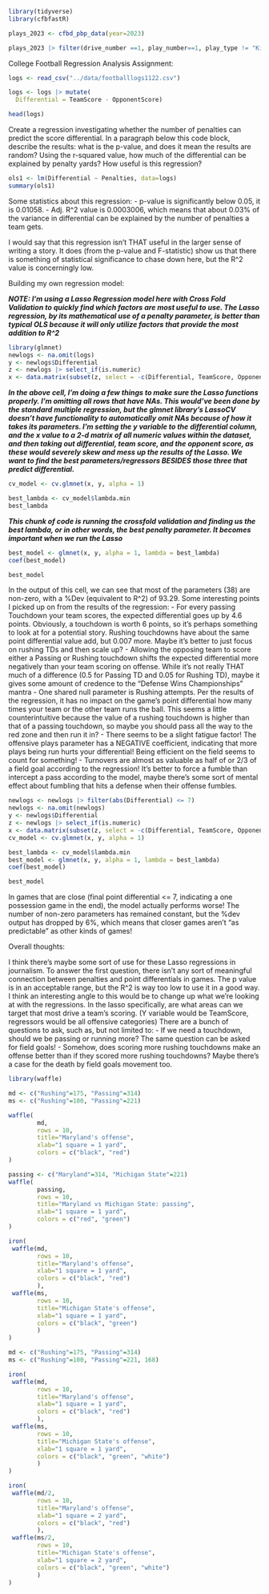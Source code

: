 ```r
library(tidyverse)
library(cfbfastR)
```

```r
plays_2023 <- cfbd_pbp_data(year=2023)

```
```r
plays_2023 |> filter(drive_number ==1, play_number==1, play_type != "Kickoff") |> distinct(home, play_type)
```


College Football Regression Analysis Assignment:
```r
logs <- read_csv("../data/footballlogs1122.csv")

logs <- logs |> mutate(
  Differential = TeamScore - OpponentScore)

head(logs)
```

Create a regression investigating whether the number of penalties can predict the score differential. In a paragraph below this code block, describe the results: what is the p-value, and does it mean the results are random? Using the r-squared value, how much of the differential can be explained by penalty yards? How useful is this regression?
```r
ols1 <- lm(Differential ~ Penalties, data=logs)
summary(ols1)
```
Some statistics about this regression:
- p-value is significantly below 0.05, it is 0.01058.
- Adj. R^2 value is 0.0003006, which means that about 0.03% of the variance in differential can be explained by the number of penalties a team gets.

I would say that this regression isn't THAT useful in the larger sense of writing a story. It does (from the p-value and F-statistic) show us that there is something of statistical significance to chase down here, but the R^2 value is concerningly low.

Building my own regression model:

***NOTE: I'm using a Lasso Regression model here with Cross Fold Validation to quickly find which factors are most useful to use. The Lasso regression, by its mathematical use of a penalty parameter, is better than typical OLS because it will only utilize factors that provide the most addition to R^2***

```r
library(glmnet)
newlogs <- na.omit(logs)
y <- newlogs$Differential
z <- newlogs |> select_if(is.numeric)
x <- data.matrix(subset(z, select = -c(Differential, TeamScore, OpponentScore, Game, month, year)))
```
***In the above cell, I'm doing a few things to make sure the Lasso functions properly. I'm omitting all rows that have NAs. This would've been done by the standard multiple regression, but the glmnet library's LassoCV doesn't have functionality to automatically omit NAs because of how it takes its parameters. I'm setting the y variable to the differential column, and the x value to a 2-d matrix of all numeric values within the dataset, and then taking out differential, team score, and the opponent score, as these would severely skew and mess up the results of the Lasso. We want to find the best parameters/regressors BESIDES those three that predict differential.***

```r
cv_model <- cv.glmnet(x, y, alpha = 1)

best_lambda <- cv_model$lambda.min
best_lambda
```

***This chunk of code is running the crossfold validation and finding us the best lambda, or in other words, the best penalty parameter. It becomes important when we run the Lasso***

```r
best_model <- glmnet(x, y, alpha = 1, lambda = best_lambda)
coef(best_model)
```
```r
best_model
```


In the output of this cell, we can see that most of the parameters (38) are non-zero, with a %Dev (equivalent to R^2) of 93.29. Some interesting points I picked up on from the results of the regression:
- For every passing Touchdown your team scores, the expected differential goes up by 4.6 points. Obviously, a touchdown is worth 6 points, so it's perhaps something to look at for a potential story. Rushing touchdowns have about the same point differential value add, but 0.007 more. Maybe it's better to just focus on rushing TDs and then scale up?
- Allowing the opposing team to score either a Passing or Rushing touchdown shifts the expected differential more negatively than your team scoring on offense. While it's not really THAT much of a difference (0.5 for Passing TD and 0.05 for Rushing TD), maybe it gives some amount of credence to the "Defense Wins Championships" mantra
- One shared null parameter is Rushing attempts. Per the results of the regression, it has no impact on the game's point differential how many times your team or the other team runs the ball. This seems a little counterintuitive because the value of a rushing touchdown is higher than that of a passing touchdown, so maybe you should pass all the way to the red zone and then run it in?
- There seems to be a slight fatigue factor! The offensive plays parameter has a NEGATIVE coefficient, indicating that more plays being run hurts your differential! Being efficient on the field seems to count for something!
- Turnovers are almost as valuable as half of or 2/3 of a field goal according to the regression! It's better to force a fumble than intercept a pass according to the model, maybe there's some sort of mental effect about fumbling that hits a defense when their offense fumbles.


```r
newlogs <- newlogs |> filter(abs(Differential) <= 7)
newlogs <- na.omit(newlogs)
y <- newlogs$Differential
z <- newlogs |> select_if(is.numeric)
x <- data.matrix(subset(z, select = -c(Differential, TeamScore, OpponentScore, Game, month, year)))
cv_model <- cv.glmnet(x, y, alpha = 1)

best_lambda <- cv_model$lambda.min
best_model <- glmnet(x, y, alpha = 1, lambda = best_lambda)
coef(best_model)
```
```r
best_model
```

In games that are close (final point differential <= 7, indicating a one possession game in the end), the model actually performs worse! The number of non-zero parameters has remained constant, but the %dev output has dropped by 6%, which means that closer games aren't "as predictable" as other kinds of games!

Overall thoughts:

I think there's maybe some sort of use for these Lasso regressions in journalism. To answer the first question, there isn't any sort of meaningful connection between penalties and point differentials in games. The p value is in an acceptable range, but the R^2 is way too low to use it in a good way. I think an interesting angle to this would be to change up what we're looking at with the regressions. In the lasso specifically, are what areas can we target that most drive a team's scoring. (Y variable would be TeamScore, regressors would be all offensive categories) There are a bunch of questions to ask, such as, but not limited to:
- If we need a touchdown, should we be passing or running more? The same question can be asked for field goals!
- Somehow, does scoring more rushing touchdowns make an offense better than if they scored more rushing touchdowns? Maybe there's a case for the death by field goals movement too.


```r
library(waffle)
```

```r
md <- c("Rushing"=175, "Passing"=314)
ms <- c("Rushing"=100, "Passing"=221)
```

```r
waffle(
        md, 
        rows = 10, 
        title="Maryland's offense", 
        xlab="1 square = 1 yard", 
        colors = c("black", "red")
)
```

```r
passing <- c("Maryland"=314, "Michigan State"=221)
waffle(
        passing, 
        rows = 10, 
        title="Maryland vs Michigan State: passing", 
        xlab="1 square = 1 yard", 
        colors = c("red", "green")
)
```

```r
iron(
 waffle(md, 
        rows = 10, 
        title="Maryland's offense", 
        xlab="1 square = 1 yard", 
        colors = c("black", "red")
        ),
 waffle(ms, 
        rows = 10, 
        title="Michigan State's offense", 
        xlab="1 square = 1 yard", 
        colors = c("black", "green")
        )
)
```

```r
md <- c("Rushing"=175, "Passing"=314)
ms <- c("Rushing"=100, "Passing"=221, 168)
```

```r
iron(
 waffle(md, 
        rows = 10, 
        title="Maryland's offense", 
        xlab="1 square = 1 yard", 
        colors = c("black", "red")
        ),
 waffle(ms, 
        rows = 10, 
        title="Michigan State's offense", 
        xlab="1 square = 1 yard",
        colors = c("black", "green", "white")
        )
)
```

```r
iron(
 waffle(md/2, 
        rows = 10, 
        title="Maryland's offense", 
        xlab="1 square = 2 yard", 
        colors = c("black", "red")
        ),
 waffle(ms/2, 
        rows = 10, 
        title="Michigan State's offense", 
        xlab="1 square = 2 yard",
        colors = c("black", "green", "white")
        )
)
```

